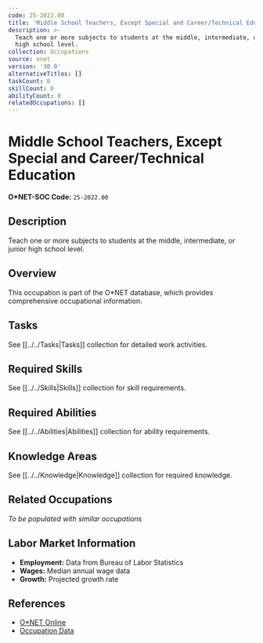 ```yaml
---
code: 25-2022.00
title: 'Middle School Teachers, Except Special and Career/Technical Education'
description: >-
  Teach one or more subjects to students at the middle, intermediate, or junior
  high school level.
collection: Occupations
source: onet
version: '30.0'
alternativeTitles: []
taskCount: 0
skillCount: 0
abilityCount: 0
relatedOccupations: []
---
```

# Middle School Teachers, Except Special and Career/Technical Education

**O*NET-SOC Code:** `25-2022.00`

## Description

Teach one or more subjects to students at the middle, intermediate, or junior high school level.

## Overview

This occupation is part of the O*NET database, which provides comprehensive occupational information.

## Tasks

See [[../../Tasks|Tasks]] collection for detailed work activities.

## Required Skills

See [[../../Skills|Skills]] collection for skill requirements.

## Required Abilities

See [[../../Abilities|Abilities]] collection for ability requirements.

## Knowledge Areas

See [[../../Knowledge|Knowledge]] collection for required knowledge.

## Related Occupations

*To be populated with similar occupations*

## Labor Market Information

- **Employment:** Data from Bureau of Labor Statistics
- **Wages:** Median annual wage data
- **Growth:** Projected growth rate

## References

- [O*NET Online](https://www.onetonline.org/link/summary/25-2022.00)
- [Occupation Data](https://www.onetcenter.org/)

